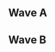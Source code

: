 {{DISPLAYTITLE:No Fun Allowed 2: ''Melee'' Singles Pools}}{{SetGame|melee}}
{{Tabs static
|name1=Overview
|link1=No Fun Allowed/2/Melee
|name2=Singles Pools
|link2=No Fun Allowed/2/Melee/Singles Pools
|name3=Singles Bracket
|link3=No Fun Allowed/2/Melee/Singles Bracket
|name4=Doubles Bracket
|link4=No Fun Allowed/2/Melee/Doubles Bracket
|This=2
}}
==Wave A==
{{Box|start|padding=4em}}
==={{HiddenSort|A1}}===
{{GroupTableStart |Bracket A1|width=300px}}
{{GroupTableSlot|Strawhat|flag=us|win_m=3|lose_m=0|place=1|bg=up|go={{advance|No Fun Allowed/2/Melee/Singles Bracket#Winners Bracket}}}}
{{GroupTableSlot|La Luna|flag=us|win_m=2|lose_m=0|place=1|bg=up|go={{advance|No Fun Allowed/2/Melee/Singles Bracket#Winners Bracket}}}}
{{GroupTableSlot|Aspen|flag=us|win_m=3|lose_m=1|place=3|bg=stay|go={{advance|No Fun Allowed/2/Melee/Singles Bracket#Losers Bracket}}}}
{{GroupTableSlot|Dragon|flag=us|win_m=3|lose_m=1|place=3|bg=stay|go={{advance|No Fun Allowed/2/Melee/Singles Bracket#Losers Bracket}}}}
{{GroupTableSlot|Cycloid|flag=us|win_m=3|lose_m=2|place=5|bg=down}}
{{GroupTableSlot|Wonder|flag=us|win_m=3|lose_m=2|place=5|bg=down}}
{{GroupTableSlot|Mijo|flag=us|win_m=2|lose_m=2|place=7|bg=down}}
{{GroupTableSlot|Toast Ghost|flag=us|win_m=2|lose_m=2|place=7|bg=down}}
{{GroupTableSlot|OSO|flag=us|win_m=1|lose_m=2|place=9|bg=down}}
{{GroupTableSlot|ALG|flag=us|win_m=1|lose_m=2|place=9|bg=down}}
{{GroupTableSlot|ChetMagongalo|flag=us|win_m=1|lose_m=2|place=9|bg=down}}
{{GroupTableSlot|malachite|flag=us|win_m=0|lose_m=2|place=9|bg=down}}
{{GroupTableSlot|Dunka|flag=us|win_m=0|lose_m=2|place=13|bg=down}}
{{GroupTableSlot|NineDJ|flag=us|win_m=0|lose_m=2|place=13|bg=down}}
{{GroupTableSlot|SLIPr|flag=us|win_m=0|lose_m=2|place=13|bg=down}}
{{GroupTableEnd}}
{{Box|break|padding=4em}}

==={{HiddenSort|A2}}===
{{GroupTableStart |Bracket A2|width=300px}}
{{GroupTableSlot|SpaceAnimalz.com|flag=us|win_m=3|lose_m=0|place=1|bg=up|go={{advance|No Fun Allowed/2/Melee/Singles Bracket#Winners Bracket}}}}
{{GroupTableSlot|Swedish Delight|flag=us|win_m=2|lose_m=0|place=1|bg=up|go={{advance|No Fun Allowed/2/Melee/Singles Bracket#Winners Bracket}}}}
{{GroupTableSlot|Alex|flag=us|win_m=3|lose_m=1|place=3|bg=stay|go={{advance|No Fun Allowed/2/Melee/Singles Bracket#Losers Bracket}}}}
{{GroupTableSlot|Studebacher Hoch|flag=us|win_m=3|lose_m=1|place=3|bg=stay|go={{advance|No Fun Allowed/2/Melee/Singles Bracket#Losers Bracket}}}}
{{GroupTableSlot|2D Fighter|flag=us|win_m=3|lose_m=2|place=5|bg=down}}
{{GroupTableSlot|WhiskeyD|flag=|win_m=3|lose_m=2|place=5|bg=down}}
{{GroupTableSlot|QueueSS|flag=us|win_m=2|lose_m=2|place=7|bg=down}}
{{GroupTableSlot|Zach|flag=us|win_m=2|lose_m=2|place=7|bg=down}}
{{GroupTableSlot|TacoLord|flag=us|win_m=1|lose_m=2|place=9|bg=down}}
{{GroupTableSlot|Mitty DON|flag=us|win_m=1|lose_m=2|place=9|bg=down}}
{{GroupTableSlot|G4RY|flag=us|win_m=1|lose_m=2|place=9|bg=down}}
{{GroupTableSlot|Eu4iA|flag=us|win_m=0|lose_m=2|place=9|bg=down}}
{{GroupTableSlot|Rusty|flag=us|win_m=0|lose_m=2|place=13|bg=down}}
{{GroupTableSlot|Jarby|flag=us|win_m=0|lose_m=2|place=13|bg=down}}
{{GroupTableSlot|Ramenator|flag=us|win_m=0|lose_m=2|place=13|bg=down}}
{{GroupTableEnd}}
{{Box|break|padding=4em}}

==={{HiddenSort|A3}}===
{{GroupTableStart |Bracket A3|width=300px}}
{{GroupTableSlot|Brr|flag=us|win_m=3|lose_m=0|place=1|bg=up|go={{advance|No Fun Allowed/2/Melee/Singles Bracket#Winners Bracket}}}}
{{GroupTableSlot|Gahtzu|flag=us|win_m=2|lose_m=0|place=1|bg=up|go={{advance|No Fun Allowed/2/Melee/Singles Bracket#Winners Bracket}}}}
{{GroupTableSlot|OpaqueOne|flag=us|win_m=3|lose_m=1|place=3|bg=stay|go={{advance|No Fun Allowed/2/Melee/Singles Bracket#Losers Bracket}}}}
{{GroupTableSlot|Peachy Keen|flag=us|win_m=3|lose_m=1|place=3|bg=stay|go={{advance|No Fun Allowed/2/Melee/Singles Bracket#Losers Bracket}}}}
{{GroupTableSlot|52pickup|flag=us|win_m=3|lose_m=2|place=5|bg=down}}
{{GroupTableSlot|Fatefiend|flag=us|win_m=3|lose_m=2|place=5|bg=down}}
{{GroupTableSlot|kcaJ|flag=us|win_m=2|lose_m=2|place=7|bg=down}}
{{GroupTableSlot|Dainty|flag=us|win_m=2|lose_m=2|place=7|bg=down}}
{{GroupTableSlot|Tw!nk|flag=us|win_m=1|lose_m=2|place=9|bg=down}}
{{GroupTableSlot|Eon Wish|flag=us|win_m=1|lose_m=2|place=9|bg=down}}
{{GroupTableSlot|Worldpeace|flag=|win_m=1|lose_m=2|place=9|bg=down}}
{{GroupTableSlot|BirdyBirds|flag=us|win_m=0|lose_m=2|place=9|bg=down}}
{{GroupTableSlot|Vikiz|flag=us|win_m=0|lose_m=2|place=13|bg=down}}
{{GroupTableSlot|reactionary|flag=us|win_m=0|lose_m=2|place=13|bg=down}}
{{GroupTableSlot|Lando|flag=us|win_m=0|lose_m=2|place=13|bg=down}}
{{GroupTableEnd}}
{{Box|break|padding=4em}}

==={{HiddenSort|A4}}===
{{GroupTableStart |Bracket A4|width=300px}}
{{GroupTableSlot|GP|flag=us|win_m=3|lose_m=0|place=1|bg=up|go={{advance|No Fun Allowed/2/Melee/Singles Bracket#Winners Bracket}}}}
{{GroupTableSlot|Albert|flag=us|win_m=2|lose_m=0|place=1|bg=up|go={{advance|No Fun Allowed/2/Melee/Singles Bracket#Winners Bracket}}}}
{{GroupTableSlot|Tapsody|flag=us|win_m=3|lose_m=1|place=3|bg=stay|go={{advance|No Fun Allowed/2/Melee/Singles Bracket#Losers Bracket}}}}
{{GroupTableSlot|theroy734|flag=us|win_m=3|lose_m=1|place=3|bg=stay|go={{advance|No Fun Allowed/2/Melee/Singles Bracket#Losers Bracket}}}}
{{GroupTableSlot|Spongedice|flag=us|win_m=3|lose_m=2|place=5|bg=down}}
{{GroupTableSlot|Atlas|flag=us|win_m=3|lose_m=2|place=5|bg=down}}
{{GroupTableSlot|Nobody|flag=us|win_m=2|lose_m=2|place=7|bg=down}}
{{GroupTableSlot|BLK|flag=us|win_m=2|lose_m=2|place=7|bg=down}}
{{GroupTableSlot|CJ|flag=us|win_m=1|lose_m=2|place=9|bg=down}}
{{GroupTableSlot|sedrader|flag=us|win_m=1|lose_m=2|place=9|bg=down}}
{{GroupTableSlot|Seiduck|flag=|win_m=1|lose_m=2|place=9|bg=down}}
{{GroupTableSlot|James|flag=us|win_m=0|lose_m=2|place=9|bg=down}}
{{GroupTableSlot|Jake Tha Snake|flag=us|win_m=0|lose_m=2|place=13|bg=down}}
{{GroupTableSlot|Cpt. Sack|flag=us|win_m=0|lose_m=2|place=13|bg=down}}
{{GroupTableSlot|SadSack|flag=us|win_m=0|lose_m=2|place=13|bg=down}}
{{GroupTableEnd}}
{{Box|break|padding=4em}}

==={{HiddenSort|A5}}===
{{GroupTableStart |Bracket A5|width=300px}}
{{GroupTableSlot|Chandy|flag=us|win_m=2|lose_m=0|place=1|bg=up|go={{advance|No Fun Allowed/2/Melee/Singles Bracket#Winners Bracket}}}}
{{GroupTableSlot|ALP|flag=us|win_m=2|lose_m=0|place=1|bg=up|go={{advance|No Fun Allowed/2/Melee/Singles Bracket#Winners Bracket}}}}
{{GroupTableSlot|Arsenals|flag=us|win_m=3|lose_m=1|place=3|bg=stay|go={{advance|No Fun Allowed/2/Melee/Singles Bracket#Losers Bracket}}}}
{{GroupTableSlot|hestoned|flag=us|win_m=3|lose_m=1|place=3|bg=stay|go={{advance|No Fun Allowed/2/Melee/Singles Bracket#Losers Bracket}}}}
{{GroupTableSlot|JNasty|flag=us|win_m=3|lose_m=2|place=5|bg=down}}
{{GroupTableSlot|dimes|flag=us|win_m=3|lose_m=2|place=5|bg=down}}
{{GroupTableSlot|Volume|flag=us|win_m=2|lose_m=2|place=7|bg=down}}
{{GroupTableSlot|CaptainPlanet|flag=us|win_m=2|lose_m=2|place=7|bg=down}}
{{GroupTableSlot|Gree|flag=us|win_m=1|lose_m=2|place=9|bg=down}}
{{GroupTableSlot|Redrum|flag=us|win_m=1|lose_m=2|place=9|bg=down}}
{{GroupTableSlot|Poontay|flag=us|win_m=0|lose_m=2|place=9|bg=down}}
{{GroupTableSlot|Kei$|flag=us|win_m=0|lose_m=2|place=9|bg=down}}
{{GroupTableSlot|BigJake|flag=us|win_m=0|lose_m=2|place=13|bg=down}}
{{GroupTableSlot|Bubba|flag=us|win_m=0|lose_m=2|place=13|bg=down}}
{{GroupTableEnd}}
{{Box|break|padding=4em}}

==={{HiddenSort|A6}}===
{{GroupTableStart |Bracket A6|width=300px}}
{{GroupTableSlot|Pappi|flag=us|win_m=2|lose_m=0|place=1|bg=up|go={{advance|No Fun Allowed/2/Melee/Singles Bracket#Winners Bracket}}}}
{{GroupTableSlot|bobby big ballz|flag=us|win_m=2|lose_m=0|place=1|bg=up|go={{advance|No Fun Allowed/2/Melee/Singles Bracket#Winners Bracket}}}}
{{GroupTableSlot|PKJoey|flag=us|win_m=4|lose_m=1|place=3|bg=stay|go={{advance|No Fun Allowed/2/Melee/Singles Bracket#Losers Bracket}}}}
{{GroupTableSlot|Sourdough|flag=us|win_m=3|lose_m=1|place=3|bg=stay|go={{advance|No Fun Allowed/2/Melee/Singles Bracket#Losers Bracket}}}}
{{GroupTableSlot|Seme The Deputy|flag=us|win_m=3|lose_m=2|place=5|bg=down}}
{{GroupTableSlot|Dizzy|flag=us|win_m=2|lose_m=2|place=5|bg=down}}
{{GroupTableSlot|Rigazoomy|flag=us|win_m=2|lose_m=2|place=7|bg=down}}
{{GroupTableSlot|Ryce|flag=us|win_m=1|lose_m=2|place=7|bg=down}}
{{GroupTableSlot|Caligula|flag=us|win_m=1|lose_m=2|place=9|bg=down}}
{{GroupTableSlot|Silas|flag=us|win_m=1|lose_m=2|place=9|bg=down}}
{{GroupTableSlot|Dilviko|flag=us|win_m=1|lose_m=2|place=9|bg=down}}
{{GroupTableSlot|Mr. Pig|flag=us|win_m=0|lose_m=2|place=9|bg=down}}
{{GroupTableSlot|JohnyBoy|flag=us|win_m=0|lose_m=2|place=13|bg=down}}
{{GroupTableSlot|Luxx|flag=us|win_m=0|lose_m=2|place=13|bg=down}}
{{GroupTableEnd}}
{{Box|break|padding=4em}}

==={{HiddenSort|A7}}===
{{GroupTableStart |Bracket A7|width=300px}}
{{GroupTableSlot|Spencer69|flag=us|win_m=2|lose_m=0|place=1|bg=up|go={{advance|No Fun Allowed/2/Melee/Singles Bracket#Winners Bracket}}}}
{{GroupTableSlot|Tirno|flag=us|win_m=2|lose_m=0|place=1|bg=up|go={{advance|No Fun Allowed/2/Melee/Singles Bracket#Winners Bracket}}}}
{{GroupTableSlot|Bungo|flag=us|win_m=3|lose_m=1|place=3|bg=stay|go={{advance|No Fun Allowed/2/Melee/Singles Bracket#Losers Bracket}}}}
{{GroupTableSlot|SPQR|flag=us|win_m=3|lose_m=1|place=3|bg=stay|go={{advance|No Fun Allowed/2/Melee/Singles Bracket#Losers Bracket}}}}
{{GroupTableSlot|Cole|flag=us|win_m=3|lose_m=2|place=5|bg=down}}
{{GroupTableSlot|Amarula|flag=us|win_m=2|lose_m=2|place=5|bg=down}}
{{GroupTableSlot|Corndog|flag=us|win_m=2|lose_m=2|place=7|bg=down}}
{{GroupTableSlot|Egsid|flag=us|win_m=2|lose_m=2|place=7|bg=down}}
{{GroupTableSlot|RtG|flag=us|win_m=1|lose_m=2|place=9|bg=down}}
{{GroupTableSlot|SD|flag=us|win_m=1|lose_m=2|place=9|bg=down}}
{{GroupTableSlot|RubaDubDub|flag=us|win_m=1|lose_m=2|place=9|bg=down}}
{{GroupTableSlot|Prison Mike|flag=us|win_m=0|lose_m=2|place=9|bg=down}}
{{GroupTableSlot|Grumpy|flag=us|win_m=0|lose_m=2|place=13|bg=down}}
{{GroupTableSlot|camgirl|flag=us|win_m=0|lose_m=2|place=13|bg=down}}
{{GroupTableEnd}}
{{Box|break|padding=4em}}

==={{HiddenSort|A8}}===
{{GroupTableStart |Bracket A8|width=300px}}
{{GroupTableSlot|Wes|flag=us|win_m=3|lose_m=0|place=1|bg=up|go={{advance|No Fun Allowed/2/Melee/Singles Bracket#Winners Bracket}}}}
{{GroupTableSlot|Jaywalker|flag=us|win_m=2|lose_m=0|place=1|bg=up|go={{advance|No Fun Allowed/2/Melee/Singles Bracket#Winners Bracket}}}}
{{GroupTableSlot|Mr.Popo|flag=us|win_m=4|lose_m=1|place=3|bg=stay|go={{advance|No Fun Allowed/2/Melee/Singles Bracket#Losers Bracket}}}}
{{GroupTableSlot|blockie|flag=us|win_m=3|lose_m=1|place=3|bg=stay|go={{advance|No Fun Allowed/2/Melee/Singles Bracket#Losers Bracket}}}}
{{GroupTableSlot|Himegoto|flag=us|win_m=3|lose_m=2|place=5|bg=down}}
{{GroupTableSlot|Tanooki|flag=us|win_m=1|lose_m=2|place=5|bg=down}}
{{GroupTableSlot|kevinw0w|flag=us|win_m=2|lose_m=2|place=7|bg=down}}
{{GroupTableSlot|Sci-Fi|flag=us|win_m=2|lose_m=2|place=7|bg=down}}
{{GroupTableSlot|aml|flag=us|win_m=1|lose_m=2|place=9|bg=down}}
{{GroupTableSlot|Javi|flag=us|win_m=1|lose_m=2|place=9|bg=down}}
{{GroupTableSlot|Infernalnouva3|flag=us|win_m=0|lose_m=2|place=9|bg=down}}
{{GroupTableSlot|Ponch|flag=us|win_m=0|lose_m=2|place=9|bg=down}}
{{GroupTableSlot|Fisher|flag=us|win_m=0|lose_m=2|place=13|bg=down}}
{{GroupTableSlot|sircreepalot2|flag=us|win_m=0|lose_m=2|place=13|bg=down}}
{{GroupTableEnd}}
{{Box|end}}

==Wave B==
{{Box|start|padding=4em}}
==={{HiddenSort|B1}}===
{{GroupTableStart |Bracket B1|width=300px}}
{{GroupTableSlot|X-Rey|flag=us|win_m=3|lose_m=0|place=1|bg=up|go={{advance|No Fun Allowed/2/Melee/Singles Bracket#Winners Bracket}}}}
{{GroupTableSlot|HugS|flag=us|win_m=2|lose_m=0|place=1|bg=up|go={{advance|No Fun Allowed/2/Melee/Singles Bracket#Winners Bracket}}}}
{{GroupTableSlot|mOck|flag=us|win_m=4|lose_m=1|place=3|bg=stay|go={{advance|No Fun Allowed/2/Melee/Singles Bracket#Losers Bracket}}}}
{{GroupTableSlot|Bird Person|flag=us|win_m=4|lose_m=1|place=3|bg=stay|go={{advance|No Fun Allowed/2/Melee/Singles Bracket#Losers Bracket}}}}
{{GroupTableSlot|Happens|flag=us|win_m=2|lose_m=2|place=5|bg=down}}
{{GroupTableSlot|Yuse|flag=us|win_m=2|lose_m=2|place=5|bg=down}}
{{GroupTableSlot|Blooangel|flag=us|win_m=2|lose_m=2|place=7|bg=down}}
{{GroupTableSlot|Antlion|flag=us|win_m=2|lose_m=2|place=7|bg=down}}
{{GroupTableSlot|Melo|flag=us|win_m=1|lose_m=2|place=9|bg=down}}
{{GroupTableSlot|White Mamba|flag=us|win_m=1|lose_m=2|place=9|bg=down}}
{{GroupTableSlot|Chef Ovenfire|flag=us|win_m=1|lose_m=2|place=9|bg=down}}
{{GroupTableSlot|Cereal|flag=us|win_m=0|lose_m=2|place=9|bg=down}}
{{GroupTableSlot|Grape Juice|flag=us|win_m=0|lose_m=2|place=13|bg=down}}
{{GroupTableSlot|YoYo|flag=us|win_m=0|lose_m=2|place=13|bg=down}}
{{GroupTableSlot|PeachTea|flag=us|win_m=0|lose_m=2|place=13|bg=down}}
{{GroupTableEnd}}
{{Box|break|padding=4em}}

==={{HiddenSort|B2}}===
{{GroupTableStart |Bracket B2|width=300px}}
{{GroupTableSlot|KooKi|flag=us|win_m=3|lose_m=0|place=1|bg=up|go={{advance|No Fun Allowed/2/Melee/Singles Bracket#Winners Bracket}}}}
{{GroupTableSlot|MikeHaze|flag=us|win_m=2|lose_m=0|place=1|bg=up|go={{advance|No Fun Allowed/2/Melee/Singles Bracket#Winners Bracket}}}}
{{GroupTableSlot|Fury|flag=us|win_m=4|lose_m=1|place=3|bg=stay|go={{advance|No Fun Allowed/2/Melee/Singles Bracket#Losers Bracket}}}}
{{GroupTableSlot|shamp|flag=us|win_m=4|lose_m=1|place=3|bg=stay|go={{advance|No Fun Allowed/2/Melee/Singles Bracket#Losers Bracket}}}}
{{GroupTableSlot|Worth|flag=us|win_m=2|lose_m=2|place=5|bg=down}}
{{GroupTableSlot|SAMJA|flag=us|win_m=2|lose_m=2|place=5|bg=down}}
{{GroupTableSlot|mindlessperson|flag=us|win_m=2|lose_m=2|place=7|bg=down}}
{{GroupTableSlot|Kandyman|flag=us|win_m=2|lose_m=2|place=7|bg=down}}
{{GroupTableSlot|.pdf|flag=us|win_m=1|lose_m=2|place=9|bg=down}}
{{GroupTableSlot|pizza|flag=us|win_m=1|lose_m=2|place=9|bg=down}}
{{GroupTableSlot|Socktastic|flag=us|win_m=1|lose_m=2|place=9|bg=down}}
{{GroupTableSlot|GXM|flag=us|win_m=0|lose_m=2|place=9|bg=down}}
{{GroupTableSlot|Shy Guy Island|flag=us|win_m=0|lose_m=2|place=13|bg=down}}
{{GroupTableSlot|MISTAxSPOT|flag=us|win_m=0|lose_m=2|place=13|bg=down}}
{{GroupTableSlot|HDC|flag=us|win_m=0|lose_m=2|place=13|bg=down}}
{{GroupTableEnd}}
{{Box|break|padding=4em}}

==={{HiddenSort|B3}}===
{{GroupTableStart |Bracket B3|width=300px}}
{{GroupTableSlot|Jeff Foxworthy|flag=us|win_m=3|lose_m=0|place=1|bg=up|go={{advance|No Fun Allowed/2/Melee/Singles Bracket#Winners Bracket}}}}
{{GroupTableSlot|Bananas|flag=us|win_m=2|lose_m=0|place=1|bg=up|go={{advance|No Fun Allowed/2/Melee/Singles Bracket#Winners Bracket}}}}
{{GroupTableSlot|tatuwah|flag=us|win_m=3|lose_m=1|place=3|bg=stay|go={{advance|No Fun Allowed/2/Melee/Singles Bracket#Losers Bracket}}}}
{{GroupTableSlot|Churd|flag=us|win_m=3|lose_m=1|place=3|bg=stay|go={{advance|No Fun Allowed/2/Melee/Singles Bracket#Losers Bracket}}}}
{{GroupTableSlot|pogdee|flag=us|win_m=3|lose_m=2|place=5|bg=down}}
{{GroupTableSlot|Mega|flag=us|win_m=3|lose_m=2|place=5|bg=down}}
{{GroupTableSlot|Vitamin|flag=us|win_m=2|lose_m=2|place=7|bg=down}}
{{GroupTableSlot|Sock|flag=us|win_m=2|lose_m=2|place=7|bg=down}}
{{GroupTableSlot|BustaShines|flag=us|win_m=1|lose_m=2|place=9|bg=down}}
{{GroupTableSlot|HS|flag=us|win_m=1|lose_m=2|place=9|bg=down}}
{{GroupTableSlot|Struggler|flag=us|win_m=1|lose_m=2|place=9|bg=down}}
{{GroupTableSlot|Luderrr|flag=us|win_m=0|lose_m=2|place=9|bg=down}}
{{GroupTableSlot|Javtastrophe|flag=us|win_m=0|lose_m=2|place=13|bg=down}}
{{GroupTableSlot|Grime|flag=us|win_m=0|lose_m=2|place=13|bg=down}}
{{GroupTableSlot|xMvle|flag=us|win_m=0|lose_m=2|place=13|bg=down}}
{{GroupTableEnd}}
{{Box|break|padding=4em}}

==={{HiddenSort|B4}}===
{{GroupTableStart |Bracket B4|width=300px}}
{{GroupTableSlot|Cuno|flag=us|win_m=2|lose_m=0|place=1|bg=up|go={{advance|No Fun Allowed/2/Melee/Singles Bracket#Winners Bracket}}}}
{{GroupTableSlot|Arc|flag=us|win_m=2|lose_m=0|place=1|bg=up|go={{advance|No Fun Allowed/2/Melee/Singles Bracket#Winners Bracket}}}}
{{GroupTableSlot|GG93|flag=us|win_m=3|lose_m=1|place=3|bg=stay|go={{advance|No Fun Allowed/2/Melee/Singles Bracket#Losers Bracket}}}}
{{GroupTableSlot|Several Giraffes|flag=us|win_m=3|lose_m=1|place=3|bg=stay|go={{advance|No Fun Allowed/2/Melee/Singles Bracket#Losers Bracket}}}}
{{GroupTableSlot|Mariposa|flag=us|win_m=3|lose_m=2|place=5|bg=down}}
{{GroupTableSlot|brother rob|flag=us|win_m=3|lose_m=2|place=5|bg=down}}
{{GroupTableSlot|Air|flag=us|win_m=2|lose_m=2|place=7|bg=down}}
{{GroupTableSlot|Paradox|flag=us|win_m=2|lose_m=2|place=7|bg=down}}
{{GroupTableSlot|Cyandigo|flag=us|win_m=1|lose_m=2|place=9|bg=down}}
{{GroupTableSlot|kiba|flag=us|win_m=1|lose_m=2|place=9|bg=down}}
{{GroupTableSlot|Katsu|flag=us|win_m=0|lose_m=2|place=9|bg=down}}
{{GroupTableSlot|Habi Asian Chef|flag=us|win_m=0|lose_m=2|place=9|bg=down}}
{{GroupTableSlot|LukeH|flag=us|win_m=0|lose_m=2|place=13|bg=down}}
{{GroupTableSlot|JTK|flag=us|win_m=0|lose_m=2|place=13|bg=down}}
{{GroupTableEnd}}
{{Box|break|padding=4em}}

==={{HiddenSort|B5}}===
{{GroupTableStart |Bracket B5|width=300px}}
{{GroupTableSlot|Lunchables|flag=us|win_m=2|lose_m=0|place=1|bg=up|go={{advance|No Fun Allowed/2/Melee/Singles Bracket#Winners Bracket}}}}
{{GroupTableSlot|KBarry|flag=us|win_m=2|lose_m=0|place=1|bg=up|go={{advance|No Fun Allowed/2/Melee/Singles Bracket#Winners Bracket}}}}
{{GroupTableSlot|Nihlus|flag=us|win_m=4|lose_m=1|place=3|bg=stay|go={{advance|No Fun Allowed/2/Melee/Singles Bracket#Losers Bracket}}}}
{{GroupTableSlot|Bryce|flag=us|win_m=3|lose_m=1|place=3|bg=stay|go={{advance|No Fun Allowed/2/Melee/Singles Bracket#Losers Bracket}}}}
{{GroupTableSlot|Merp|flag=us|win_m=3|lose_m=2|place=5|bg=down}}
{{GroupTableSlot|Kohai|flag=us|win_m=2|lose_m=2|place=5|bg=down}}
{{GroupTableSlot|Midnight_Crazy|flag=us|win_m=2|lose_m=2|place=7|bg=down}}
{{GroupTableSlot|I.C.Y.|flag=us|win_m=2|lose_m=2|place=7|bg=down}}
{{GroupTableSlot|Kermit the Thug|flag=us|win_m=1|lose_m=2|place=9|bg=down}}
{{GroupTableSlot|Sledj|flag=us|win_m=1|lose_m=2|place=9|bg=down}}
{{GroupTableSlot|Karma|flag=|win_m=0|lose_m=2|place=9|bg=down}}
{{GroupTableSlot|Dig Swingin Bick|flag=us|win_m=0|lose_m=2|place=9|bg=down}}
{{GroupTableSlot|RockDog|flag=us|win_m=0|lose_m=2|place=13|bg=down}}
{{GroupTableSlot|Morg|flag=us|win_m=0|lose_m=2|place=13|bg=down}}
{{GroupTableEnd}}
{{Box|break|padding=4em}}

==={{HiddenSort|B6}}===
{{GroupTableStart |Bracket B6|width=300px}}
{{GroupTableSlot|Bunk|flag=us|win_m=2|lose_m=0|place=1|bg=up|go={{advance|No Fun Allowed/2/Melee/Singles Bracket#Winners Bracket}}}}
{{GroupTableSlot|Pretty in Pink|flag=us|win_m=2|lose_m=0|place=1|bg=up|go={{advance|No Fun Allowed/2/Melee/Singles Bracket#Winners Bracket}}}}
{{GroupTableSlot|Zhea|flag=us|win_m=3|lose_m=1|place=3|bg=stay|go={{advance|No Fun Allowed/2/Melee/Singles Bracket#Losers Bracket}}}}
{{GroupTableSlot|Prodigy|flag=us|win_m=3|lose_m=1|place=3|bg=stay|go={{advance|No Fun Allowed/2/Melee/Singles Bracket#Losers Bracket}}}}
{{GroupTableSlot|Sandy|flag=us|win_m=3|lose_m=2|place=5|bg=down}}
{{GroupTableSlot|N3oN|flag=us|win_m=3|lose_m=2|place=5|bg=down}}
{{GroupTableSlot|Rikey|flag=us|win_m=2|lose_m=2|place=7|bg=down}}
{{GroupTableSlot|Warhorse|flag=us|win_m=2|lose_m=2|place=7|bg=down}}
{{GroupTableSlot|Pastry|flag=us|win_m=1|lose_m=2|place=9|bg=down}}
{{GroupTableSlot|Spurs9ster|flag=us|win_m=1|lose_m=2|place=9|bg=down}}
{{GroupTableSlot|Adrenaline|flag=us|win_m=0|lose_m=2|place=9|bg=down}}
{{GroupTableSlot|Pokehero|flag=us|win_m=0|lose_m=2|place=9|bg=down}}
{{GroupTableSlot|Prozac|flag=us|win_m=0|lose_m=2|place=13|bg=down}}
{{GroupTableSlot|C3|flag=us|win_m=0|lose_m=2|place=13|bg=down}}
{{GroupTableEnd}}
{{Box|break|padding=4em}}

==={{HiddenSort|B7}}===
{{GroupTableStart |Bracket B7|width=300px}}
{{GroupTableSlot|Blues Clues|flag=us|win_m=2|lose_m=0|place=1|bg=up|go={{advance|No Fun Allowed/2/Melee/Singles Bracket#Winners Bracket}}}}
{{GroupTableSlot|hamyojo|flag=us|win_m=2|lose_m=0|place=1|bg=up|go={{advance|No Fun Allowed/2/Melee/Singles Bracket#Winners Bracket}}}}
{{GroupTableSlot|iStock|flag=us|win_m=3|lose_m=1|place=3|bg=stay|go={{advance|No Fun Allowed/2/Melee/Singles Bracket#Losers Bracket}}}}
{{GroupTableSlot|Bombchu|flag=us|win_m=3|lose_m=1|place=3|bg=stay|go={{advance|No Fun Allowed/2/Melee/Singles Bracket#Losers Bracket}}}}
{{GroupTableSlot|Smash Fu|flag=us|win_m=3|lose_m=2|place=5|bg=down}}
{{GroupTableSlot|SofaBear|flag=us|win_m=3|lose_m=2|place=5|bg=down}}
{{GroupTableSlot|Thunder|flag=us|win_m=2|lose_m=2|place=7|bg=down}}
{{GroupTableSlot|Alta|flag=us|win_m=2|lose_m=2|place=7|bg=down}}
{{GroupTableSlot|Bean|flag=us|win_m=1|lose_m=2|place=9|bg=down}}
{{GroupTableSlot|Skeith|flag=us|win_m=1|lose_m=2|place=9|bg=down}}
{{GroupTableSlot|Mynameless|flag=us|win_m=0|lose_m=2|place=9|bg=down}}
{{GroupTableSlot|Bear|flag=us|win_m=0|lose_m=2|place=9|bg=down}}
{{GroupTableSlot|dippidy|flag=|win_m=0|lose_m=2|place=13|bg=down}}
{{GroupTableSlot|kuko|flag=us|win_m=0|lose_m=2|place=13|bg=down}}
{{GroupTableEnd}}
{{Box|break|padding=4em}}

==={{HiddenSort|B8}}===
{{GroupTableStart |Bracket B8|width=300px}}
{{GroupTableSlot|bluezaft|flag=us|win_m=3|lose_m=0|place=1|bg=up|go={{advance|No Fun Allowed/2/Melee/Singles Bracket#Winners Bracket}}}}
{{GroupTableSlot|JF|flag=us|win_m=2|lose_m=0|place=1|bg=up|go={{advance|No Fun Allowed/2/Melee/Singles Bracket#Winners Bracket}}}}
{{GroupTableSlot|AlyJ|flag=us|win_m=3|lose_m=1|place=3|bg=stay|go={{advance|No Fun Allowed/2/Melee/Singles Bracket#Losers Bracket}}}}
{{GroupTableSlot|Snowy|flag=us|win_m=2|lose_m=1|place=3|bg=stay|go={{advance|No Fun Allowed/2/Melee/Singles Bracket#Losers Bracket}}}}
{{GroupTableSlot|orangesoranges|flag=us|win_m=3|lose_m=2|place=5|bg=down}}
{{GroupTableSlot|Nich|flag=us|win_m=3|lose_m=2|place=5|bg=down}}
{{GroupTableSlot|Tusk|flag=us|win_m=2|lose_m=2|place=7|bg=down}}
{{GroupTableSlot|JELLO|flag=us|win_m=1|lose_m=2|place=7|bg=down}}
{{GroupTableSlot|Voldy|flag=us|win_m=1|lose_m=2|place=9|bg=down}}
{{GroupTableSlot|Zomblu|flag=us|win_m=1|lose_m=2|place=9|bg=down}}
{{GroupTableSlot|deca|flag=us|win_m=1|lose_m=2|place=9|bg=down}}
{{GroupTableSlot|The Pizza Man|flag=us|win_m=0|lose_m=2|place=9|bg=down}}
{{GroupTableSlot|Waffle|flag=|win_m=0|lose_m=2|place=13|bg=down}}
{{GroupTableSlot|Die-Lawn|flag=us|win_m=0|lose_m=2|place=13|bg=down}}
{{GroupTableEnd}}
{{Box|end}}
